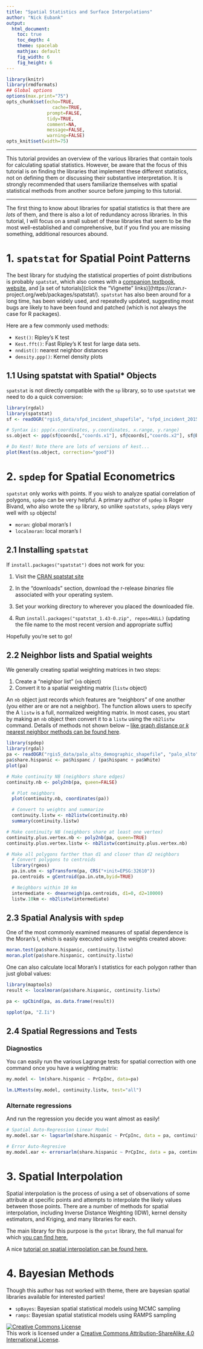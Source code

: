 ```yaml
---
title: "Spatial Statistics and Surface Interpolations"
author: "Nick Eubank"
output:
  html_document:
    toc: true
    toc_depth: 4
    theme: spacelab
    mathjax: default
    fig_width: 6
    fig_height: 6
---
```



```r
library(knitr)
library(rmdformats)
## Global options
options(max.print="75")
opts_chunk$set(echo=TRUE,
	             cache=TRUE,
               prompt=FALSE,
               tidy=TRUE,
               comment=NA,
               message=FALSE,
               warning=FALSE)
opts_knit$set(width=75)


```

***

This tutorial provides an overview of the various libraries that contain tools for calculating spatial statistics. However, be aware that the focus of this tutorial is on finding the libraries that implement these different statistics, not on defining them or discussing their substantive interpretation. It is strongly recommended that users familiarize themselves with spatial statistical methods from another source before jumping to this tutorial. 

***

The first thing to know about libraries for spatial statistics is that there are *lots* of them, and there is also a lot of redundancy across libraries. In this tutorial, I will focus on a small subset of these libraries that seem to be the most well-established and comprehensive, but if you find you are missing something, additional resources abound. 


# 1. `spatstat` for Spatial Point Patterns

The best library for studying the statistical properties of point distributions is probably `spatstat`, which also comes with a [companion textbook](https://www.crcpress.com/Spatial-Point-Patterns-Methodology-and-Applications-with-R/Baddeley-Rubak-Turner/9781482210200), [website](http://spatstat.github.io/), and [a set of tutorials](click the "Vignette" links)](https://cran.r-project.org/web/packages/spatstat/). `spatstat` has also been around for a long time, has been widely used, and repeatedly updated, suggesting most bugs are likely to have been found and patched (which is not always the case for R packages).

Here are a few commonly used methods:

* `Kest()`: Ripley's K test
* `Kest.fft()`: Fast Ripley's K test for large data sets. 
* `nndist()`: nearest neighbor distances
* `density.ppp()`: Kernel density plots


## 1.1 Using spatstat with Spatial* Objects

`spatstat` is not directly compatible with the `sp` library, so to use `spatstat` we need to do a quick conversion:

```r
library(rgdal)
library(spatstat)
sf <- readOGR("rgis5_data/sfpd_incident_shapefile", "sfpd_incident_2015")

# Syntax is: ppp(x.coordinates, y.coordinates, x.range, y.range)
ss.object <- ppp(sf@coords[,"coords.x1"], sf@coords[,"coords.x2"], sf@bbox[1,],sf@bbox[2,])

# Do Kest! Note there are lots of versions of kest...
plot(Kest(ss.object, correction="good"))
```


# 2. `spdep` for Spatial Econometrics

`spatstat` only works with points. If you wish to analyze spatial correlation of polygons, `spdep` can be very helpful. 
A primary author of `spdep` is Roger Bivand, who also wrote the `sp` library, so unlike `spatstats`, `spdep` plays very well with `sp` objects!

* `moran`: global moran's I
* `localmoran`: local moran's I

## 2.1 Installing `spatstat`

If `install.packages("spatstat")` does not work for you: 

#. Visit the [CRAN spatstat site](https://cran.r-project.org/web/packages/spatstat/index.html)

#. In the "downloads" section, download the r-release *binaries* file associated with your operating system. 

#. Set your working directory to wherever you placed the downloaded file. 

#. Run `install.packages("spatstat_1.43-0.zip", repos=NULL)` (updating the file name to the most recent version and appropriate suffix)

Hopefully you're set to go!

## 2.2 Neighbor lists and Spatial weights

We generally creating spatial weighting matrices in two steps: 

#. Create a "neighbor list" (`nb` object)
#. Convert it to a spatial weighting matrix (`listw` object)

An `nb` object just records which features are "neighbors" of one another (you either are or are not a neighbor). The function allows users to specify the  A `listw` is a full, normalized weighting matrix. In most cases, you start by making an `nb` object then convert it to a `listw` using the `nb2listw` command. Details of methods not shown below -- [like graph distance or *k* nearest neighbor methods can be found here](https://cran.r-project.org/web/packages/spdep/vignettes/nb.pdf). 


```r
library(spdep)
library(rgdal)
pa <- readOGR("rgis5_data/palo_alto_demographic_shapefile", "palo_alto")
pa$share.hispanic <- pa$hispanc / (pa$hispanc + pa$White)
plot(pa)

# Make continuity NB (neighbors share edges)
continuity.nb <- poly2nb(pa, queen=FALSE)

  # Plot neighbors
  plot(continuity.nb, coordinates(pa))

  # Convert to weights and summarize
  continuity.listw <- nb2listw(continuity.nb)
  summary(continuity.listw)

# Make continuity NB (neighbors share at least one vertex)
continuity.plus.vertex.nb <- poly2nb(pa, queen=TRUE)
continuity.plus.vertex.listw <- nb2listw(continuity.plus.vertex.nb)

# Make all polygons farther than d1 and closer than d2 neighbors
  # Convert polygons to centroids
  library(rgeos)
  pa.in.utm <- spTransform(pa, CRS("+init=EPSG:32610"))
  pa.centroids = gCentroid(pa.in.utm,byid=TRUE)

  # Neighbors within 10 km
  intermediate <- dnearneigh(pa.centroids, d1=0, d2=10000)
  listw.10km <- nb2listw(intermediate)
```


## 2.3 Spatial Analysis with `spdep`

One of the most commonly examined measures of spatial dependence is the Moran's I, which is easily executed using the weights created above:

```r
moran.test(pa$share.hispanic, continuity.listw)
moran.plot(pa$share.hispanic, continuity.listw)
```

One can also calculate local Moran's I statistics for each polygon rather than just global values:

```r
library(maptools)
result <- localmoran(pa$share.hispanic, continuity.listw)

pa <- spCbind(pa, as.data.frame(result))

spplot(pa, "Z.Ii")
```

## 2.4 Spatial Regressions and Tests

### Diagnostics

You can easily run the various Lagrange tests for spatial correction with one command once you have a weighting matrix:

```r
my.model <- lm(share.hispanic ~ PrCpInc, data=pa)

lm.LMtests(my.model, continuity.listw, test="all")
```

### Alternate regressions

And run the regression you decide you want almost as easily!

```r
# Spatial Auto-Regression Linear Model
my.model.sar <- lagsarlm(share.hispanic ~ PrCpInc, data = pa, continuity.listw)

# Error Auto-Regresive
my.model.ear <- errorsarlm(share.hispanic ~ PrCpInc, data = pa, continuity.listw)
```


# 3. Spatial Interpolation

Spatial interpolation is the process of using a set of observations of some attribute at specific points and attempts to interpolate the likely values between those points. There are a number of methods for spatial interpolation, including Inverse Distance Weighting (IDW), kernel density estimators, and Kriging, and many libraries for each. 

The main library for this purpose is the `gstat` library, the full manual for which [you can find here.](http://www.gstat.org/gstat.pdf)

A nice [tutorial on spatial interpolation can be found here.](https://rpubs.com/adam_dennett/46259)


# 4. Bayesian Methods

Though this author has not worked with theme, there are bayesian spatial libraries available for interested parties!


* `spBayes`: Bayesian spatial statistical models using MCMC sampling
* `ramps`: Bayesian spatial statistical models using RAMPS sampling


<a rel="license" href="http://creativecommons.org/licenses/by-sa/4.0/"><img alt="Creative Commons License" style="border-width:0" src="https://i.creativecommons.org/l/by-sa/4.0/88x31.png" /></a><br />This work is licensed under a <a rel="license" href="http://creativecommons.org/licenses/by-sa/4.0/">Creative Commons Attribution-ShareAlike 4.0 International License</a>.